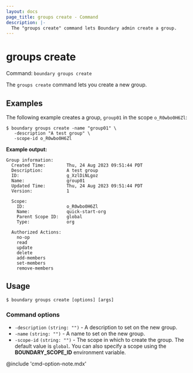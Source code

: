 ```yaml
---
layout: docs
page_title: groups create - Command
description: |-
  The "groups create" command lets Boundary admin create a group.
---
```


# groups create

Command: `boundary groups create`

The `groups create` command lets you create a new group.

## Examples

The following example creates a group, `group01` in the scope `o_R0wbo0H6Zl`:

```shell-session
$ boundary groups create -name "group01" \
   -description "A test group" \
   -scope-id o_R0wbo0H6Zl
```

**Example output:**

<CodeBlockConfig hideClipboard>

```plaintext
Group information:
  Created Time:        Thu, 24 Aug 2023 09:51:44 PDT
  Description:         A test group
  ID:                  g_XzlDiNLgoz
  Name:                group01
  Updated Time:        Thu, 24 Aug 2023 09:51:44 PDT
  Version:             1

  Scope:
    ID:                o_R0wbo0H6Zl
    Name:              quick-start-org
    Parent Scope ID:   global
    Type:              org

  Authorized Actions:
    no-op
    read
    update
    delete
    add-members
    set-members
    remove-members
```

</CodeBlockConfig>


## Usage

<CodeBlockConfig hideClipboard>

```shell-session
$ boundary groups create [options] [args]
```

</CodeBlockConfig>


### Command options

- `-description` `(string: "")` - A description to set on the new group.
- `-name` `(string: "")` - A name to set on the new group.
- `-scope-id` `(string: "")` - The scope in which to create the group.
The default value is `global`.
You can also specify a scope using the **BOUNDARY_SCOPE_ID** environment variable.

@include 'cmd-option-note.mdx'